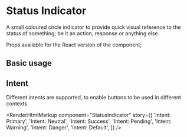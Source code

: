 
<Meta of={StatusIndicatorStories} />

# Status Indicator

A small coloured circle indicator to provide quick visual reference to the status of something; be it an action, response or anything else.

Props available for the React version of the component;

<ArgsTable of={StatusIndicator} />

## Basic usage

<Canvas of={StatusIndicatorStories.BasicUsage} />

<RenderHtmlMarkup component="StatusIndicator" story="Basic Usage" />

## Intent

Different intents are supported, to enable buttons to be used in different contexts

<Canvas>
  <Story of={StatusIndicatorStories.IntentPrimary} />
  <Story of={StatusIndicatorStories.IntentNeutral} />
  <Story of={StatusIndicatorStories.IntentSuccess} />
  <Story of={StatusIndicatorStories.IntentPending} />
  <Story of={StatusIndicatorStories.IntentWarning} />
  <Story of={StatusIndicatorStories.IntentDanger} />
  <Story of={StatusIndicatorStories.IntentDefault} />
</Canvas>

<RenderHtmlMarkup
  component="StatusIndicator"
  story={[
    'Intent: Primary',
    'Intent: Neutral',
    'Intent: Success',
    'Intent: Pending',
    'Intent: Warning',
    'Intent: Danger',
    'Intent: Default',
  ]}
/>
